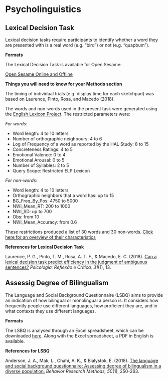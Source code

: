 # Psycholinguistics

## Lexical Decision Task

Lexical decision tasks require participants to identify whether a word they are presented with is a real word (e.g. "bird") or not (e.g. "quapbum"). 

**Formats**

The Lexical Decision Task is available for Open Sesame: 

[Open Sesame Online and Offline](link here) 


**Things you will need to know for your Methods section**

The timing of individual trials (e.g. display time for each sketchpad) was based on Laurence, Pinto, Rosa, and Macedo (2018).

The words and non-words used in the present task were generated using the [English Lexicon Project](https://elexicon.wustl.edu/). The restricted parameters were:

*For words:*

- Word length: 4 to 10 letters
- Number of orthographic neighbours: 4 to 6
- Log of Frequency of a word as reported by the HAL Study: 8 to 15
- Concreteness Ratings: 4 to 5
- Emotional Valence: 0 to 4
- Emotional Arousal: 0 to 5
- Number of Syllables: 2 to 5
- Query Scope: Restricted ELP Lexicon

*For non-words:*

- Word length: 4 to 10 letters
- Orthographic neighbors that a word has: up to 15
- BG_Freq_By_Pos: 4750 to 5000
- NWI_Mean_RT: 200 to 1000
- NWI_SD: up to 700
- Obs: from 10
- NWI_Mean_Accuracy: from 0.6

These restrictions produced a list of 30 words and 30 non-words. [Click here for an overview of their characteristics](link here to excel file)

**References for Lexical Decision Task**

Laurence, P. G., Pinto, T. M., Rosa, A. T. F., & Macedo, E. C. (2018). [Can a lexical decision task predict efficiency in the judgment of ambiguous sentences?](https://prc.springeropen.com/articles/10.1186/s41155-018-0093-0) *Psicologia: Reflexão e Crítica, 31*(1), 13.

## Assessig Degree of Bilingualism

The Language and Social Background Questionnaire (LSBQ) aims to provide an indication of how bilingual or monolingual a person is. It considers how frequently people use different languages, how proficient they are, and in what contexts they use different languages.

**Formats**

The LSBQ is analysed through an Excel spreadsheet, which can be downloaded [here](https://figshare.com/articles/The_Language_and_Social_Background_Questionnaire_Assessing_Degree_of_Bilingualism_in_a_Diverse_Population_Supplementary_Materials/3972486). Along with the Excel spreadsheet, a PDF in English is available.

**References for LSBQ**

Anderson, J. A., Mak, L., Chahi, A. K., & Bialystok, E. (2018). [The language and social background questionnaire: Assessing degree of bilingualism in a diverse population.](https://link.springer.com/article/10.3758/s13428-017-0867-9) *Behavior Research Methods, 50*(1), 250-263.
